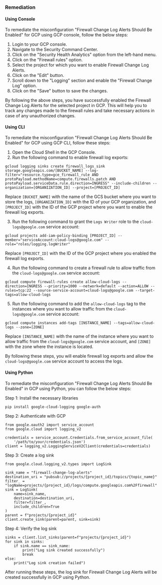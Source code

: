 ### Remediation

#### Using Console

To remediate the misconfiguration "Firewall Change Log Alerts Should Be Enabled" for GCP using GCP console, follow the below steps:

1. Login to your GCP console.
2. Navigate to the Security Command Center.
3. Click on the "Security Health Analytics" option from the left-hand menu.
4. Click on the "Firewall rules" option.
5. Select the project for which you want to enable Firewall Change Log Alerts.
6. Click on the "Edit" button.
7. Scroll down to the "Logging" section and enable the "Firewall Change Log" option.
8. Click on the "Save" button to save the changes.

By following the above steps, you have successfully enabled the Firewall Change Log Alerts for the selected project in GCP. This will help you to track any changes made to the firewall rules and take necessary actions in case of any unauthorized changes.

#### Using CLI

To remediate the misconfiguration "Firewall Change Log Alerts Should Be Enabled" for GCP using GCP CLI, follow these steps:

1. Open the Cloud Shell in the GCP Console.
2. Run the following command to enable firewall log exports:

```
gcloud logging sinks create firewall_logs_sink storage.googleapis.com/[BUCKET_NAME] --log-filter="resource.type=gce_firewall_rule AND protoPayload.methodName=compute.firewalls.patch AND protoPayload.serviceData.rule.direction=INGRESS" --include-children --organization=[ORGANIZATION_ID] --project=[PROJECT_ID]
```

Replace `[BUCKET_NAME]` with the name of the GCS bucket where you want to store the logs, `[ORGANIZATION_ID]` with the ID of your GCP organization, and `[PROJECT_ID]` with the ID of the GCP project where you want to enable the firewall log exports.

3. Run the following command to grant the `Logs Writer` role to the `cloud-logs@google.com` service account:

```
gcloud projects add-iam-policy-binding [PROJECT_ID] --member="serviceAccount:cloud-logs@google.com" --role="roles/logging.logWriter"
```

Replace `[PROJECT_ID]` with the ID of the GCP project where you enabled the firewall log exports.

4. Run the following command to create a firewall rule to allow traffic from the `cloud-logs@google.com` service account:

```
gcloud compute firewall-rules create allow-cloud-logs --direction=INGRESS --priority=1000 --network=default --action=ALLOW --rules=tcp:22 --source-service-account=cloud-logs@google.com --target-tags=allow-cloud-logs
```

5. Run the following command to add the `allow-cloud-logs` tag to the instances where you want to allow traffic from the `cloud-logs@google.com` service account:

```
gcloud compute instances add-tags [INSTANCE_NAME] --tags=allow-cloud-logs --zone=[ZONE]
```

Replace `[INSTANCE_NAME]` with the name of the instance where you want to allow traffic from the `cloud-logs@google.com` service account, and `[ZONE]` with the zone where the instance is located.

By following these steps, you will enable firewall log exports and allow the `cloud-logs@google.com` service account to access the logs.

#### Using Python

To remediate the misconfiguration "Firewall Change Log Alerts Should Be Enabled" in GCP using Python, you can follow the below steps:

Step 1: Install the necessary libraries

```
pip install google-cloud-logging google-auth
```

Step 2: Authenticate with GCP

```
from google.oauth2 import service_account
from google.cloud import logging_v2

credentials = service_account.Credentials.from_service_account_file(
    '/path/to/your/credentials.json')
client = logging_v2.LoggingServiceV2Client(credentials=credentials)
```

Step 3: Create a log sink

```
from google.cloud.logging_v2.types import LogSink

sink_name = "firewall-change-log-alerts"
destination_uri = "pubsub://projects/{project_id}/topics/{topic_name}"
filter_ = "logName=projects/{project_id}/logs/compute.googleapis.com%2Ffirewall"
sink = LogSink(
    name=sink_name,
    destination=destination_uri,
    filter=filter_,
    include_children=True
)
parent = f"projects/{project_id}"
client.create_sink(parent=parent, sink=sink)
```

Step 4: Verify the log sink

```
sinks = client.list_sinks(parent=f"projects/{project_id}")
for sink in sinks:
    if sink.name == sink_name:
        print("Log sink created successfully")
        break
else:
    print("Log sink creation failed")
```

After running these steps, the log sink for Firewall Change Log Alerts will be created successfully in GCP using Python.

